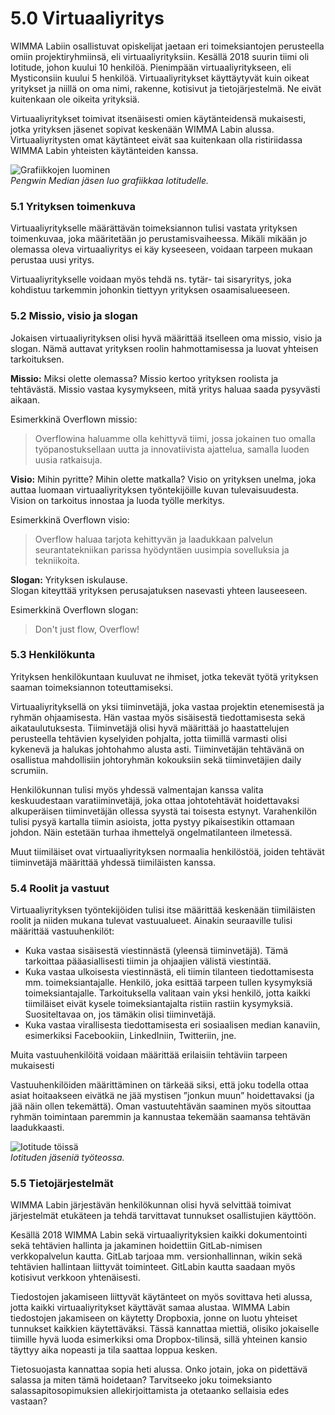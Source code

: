 # 5.0 Virtuaaliyritys

WIMMA Labiin osallistuvat opiskelijat jaetaan eri toimeksiantojen perusteella omiin projektiryhmiinsä, eli virtuaaliyrityksiin. Kesällä 2018 suurin tiimi oli Iotitude, johon kuului 10 henkilöä. Pienimpään virtuaaliyritykseen, eli Mysticonsiin kuului 5 henkilöä. Virtuaaliyritykset käyttäytyvät kuin oikeat yritykset ja niillä on oma nimi, rakenne, kotisivut ja tietojärjestelmä. Ne eivät kuitenkaan ole oikeita yrityksiä.

Virtuaaliyritykset toimivat itsenäisesti omien käytänteidensä mukaisesti, jotka yrityksen jäsenet sopivat keskenään WIMMA Labin alussa. Virtuaaliyritysten omat käytänteet eivät saa kuitenkaan olla ristiriidassa WIMMA Labin yhteisten käytänteiden kanssa.

![Grafiikkojen luominen](/assets/guide_images/image012.jpg)  
*Pengwin Median jäsen luo grafiikkaa Iotitudelle.*

### 5.1 Yrityksen toimenkuva

Virtuaaliyritykselle määrättävän toimeksiannon tulisi vastata yrityksen toimenkuvaa, joka määritetään jo perustamisvaiheessa. Mikäli mikään jo olemassa oleva virtuaaliyritys ei käy kyseeseen, voidaan tarpeen mukaan perustaa uusi yritys.

Virtuaaliyritykselle voidaan myös tehdä ns. tytär- tai sisaryritys, joka kohdistuu tarkemmin johonkin tiettyyn yrityksen osaamisalueeseen.

### 5.2 Missio, visio ja slogan

Jokaisen virtuaaliyrityksen olisi hyvä määrittää itselleen oma missio, visio ja slogan. Nämä auttavat yrityksen roolin hahmottamisessa ja luovat yhteisen tarkoituksen.

**Missio:** Miksi olette olemassa? 
Missio kertoo yrityksen roolista ja tehtävästä. Missio vastaa kysymykseen, mitä yritys haluaa saada pysyvästi aikaan.

Esimerkkinä Overflown missio:
> Overflowina haluamme olla kehittyvä tiimi, jossa jokainen tuo omalla työpanostuksellaan uutta ja innovatiivista ajattelua, samalla luoden uusia ratkaisuja.

**Visio:** Mihin pyritte? Mihin olette matkalla?
Visio on yrityksen unelma, joka auttaa luomaan virtuaaliyrityksen työntekijöille kuvan tulevaisuudesta. Vision on tarkoitus innostaa ja luoda työlle merkitys.

Esimerkkinä Overflown visio:
> Overflow haluaa tarjota kehittyvän ja laadukkaan palvelun seurantatekniikan parissa hyödyntäen uusimpia sovelluksia ja tekniikoita.

**Slogan:** Yrityksen iskulause.  
Slogan kiteyttää yrityksen perusajatuksen nasevasti yhteen lauseeseen.

Esimerkkinä Overflown slogan:
> Don't just flow, Overflow!

### 5.3 Henkilökunta

Yrityksen henkilökuntaan kuuluvat ne ihmiset, jotka tekevät työtä yrityksen saaman toimeksiannon toteuttamiseksi.

Virtuaaliyrityksellä on yksi tiiminvetäjä, joka vastaa projektin etenemisestä ja ryhmän ohjaamisesta. Hän vastaa myös sisäisestä tiedottamisesta sekä aikataulutuksesta. Tiiminvetäjä olisi hyvä määrittää jo haastattelujen perusteella tehtävien kyselyiden pohjalta, jotta tiimillä varmasti olisi kykenevä ja halukas johtohahmo alusta asti. Tiiminvetäjän tehtävänä on osallistua mahdollisiin johtoryhmän kokouksiin sekä tiiminvetäjien daily scrumiin.

Henkilökunnan tulisi myös yhdessä valmentajan kanssa valita keskuudestaan varatiiminvetäjä, joka ottaa johtotehtävät hoidettavaksi alkuperäisen tiiminvetäjän ollessa syystä tai toisesta estynyt. Varahenkilön tulisi pysyä kartalla tiimin asioista, jotta pystyy pikaisestikin ottamaan johdon. Näin estetään turhaa ihmettelyä ongelmatilanteen ilmetessä.

Muut tiimiläiset ovat virtuaaliyrityksen normaalia henkilöstöä, joiden tehtävät tiiminvetäjä määrittää yhdessä tiimiläisten kanssa.

### 5.4 Roolit ja vastuut

Virtuaaliyrityksen työntekijöiden tulisi itse määrittää keskenään tiimiläisten roolit ja niiden mukana tulevat vastuualueet. Ainakin seuraaville tulisi määrittää vastuuhenkilöt:

* Kuka vastaa sisäisestä viestinnästä (yleensä tiiminvetäjä). Tämä tarkoittaa pääasiallisesti tiimin ja ohjaajien välistä viestintää.
* Kuka vastaa ulkoisesta viestinnästä, eli tiimin tilanteen tiedottamisesta mm. toimeksiantajalle. Henkilö, joka esittää tarpeen tullen kysymyksiä toimeksiantajalle. Tarkoituksella valitaan vain yksi henkilö, jotta kaikki tiimiläiset eivät kysele toimeksiantajalta ristiin rastiin kysymyksiä. Suositeltavaa on, jos tämäkin olisi tiiminvetäjä.
* Kuka vastaa virallisesta tiedottamisesta eri sosiaalisen median kanaviin, esimerkiksi Facebookiin, LinkedIniin, Twitteriin, jne. 

Muita vastuuhenkilöitä voidaan määrittää erilaisiin tehtäviin tarpeen mukaisesti

Vastuuhenkilöiden määrittäminen on tärkeää siksi, että joku todella ottaa asiat hoitaakseen eivätkä ne jää mystisen ”jonkun muun” hoidettavaksi (ja jää näin ollen tekemättä). Oman vastuutehtävän saaminen myös sitouttaa ryhmän toimintaan paremmin ja kannustaa tekemään saamansa tehtävän laadukkaasti.

![Iotitude töissä](/assets/Black-Book-Images/image013.jpg)   
*Iotituden jäseniä työteossa.*

### 5.5 Tietojärjestelmät

WIMMA Labin järjestävän henkilökunnan olisi hyvä selvittää toimivat järjestelmät etukäteen ja tehdä tarvittavat tunnukset osallistujien käyttöön.

Kesällä 2018 WIMMA Labin sekä virtuaaliyrityksien kaikki dokumentointi sekä tehtävien hallinta ja jakaminen hoidettiin GitLab-nimisen verkkopalvelun kautta. GitLab tarjoaa mm. versionhallinnan, wikin sekä tehtävien hallintaan liittyvät toiminteet. GitLabin kautta saadaan myös kotisivut verkkoon yhtenäisesti.

Tiedostojen jakamiseen liittyvät käytänteet on myös sovittava heti alussa, jotta kaikki virtuaaliyritykset käyttävät samaa alustaa. WIMMA Labin tiedostojen jakamiseen on käytetty Dropboxia, jonne on luotu yhteiset tunnukset kaikkien käytettäväksi. Tässä kannattaa miettiä, olisiko jokaiselle tiimille hyvä luoda esimerkiksi oma Dropbox-tilinsä, sillä yhteinen kansio täyttyy aika nopeasti ja tila saattaa loppua kesken.

Tietosuojasta kannattaa sopia heti alussa. Onko jotain, joka on pidettävä salassa ja miten tämä hoidetaan? Tarvitseeko joku toimeksianto salassapitosopimuksien allekirjoittamista ja otetaanko sellaisia edes vastaan?

